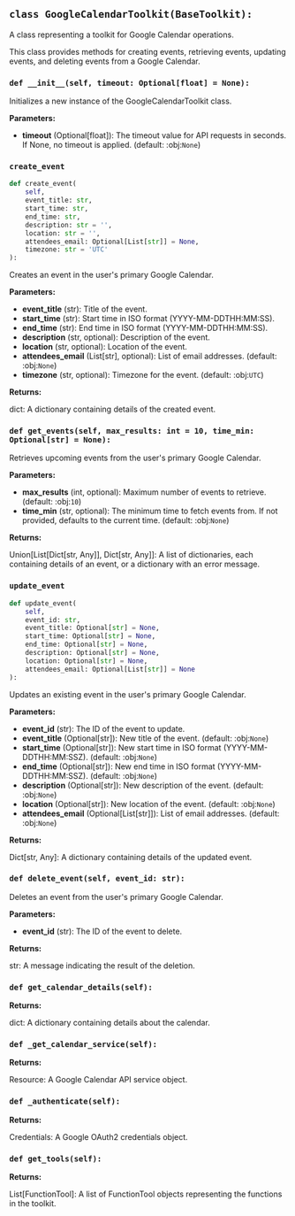 <a id="camel.toolkits.google_calendar_toolkit"></a>

<a id="camel.toolkits.google_calendar_toolkit.GoogleCalendarToolkit"></a>

## `class GoogleCalendarToolkit(BaseToolkit):`

A class representing a toolkit for Google Calendar operations.

This class provides methods for creating events, retrieving events,
updating events, and deleting events from a Google Calendar.

<a id="camel.toolkits.google_calendar_toolkit.GoogleCalendarToolkit.__init__"></a>

### `def __init__(self, timeout: Optional[float] = None):`

Initializes a new instance of the GoogleCalendarToolkit class.

**Parameters:**

- **timeout** (Optional[float]): The timeout value for API requests in seconds. If None, no timeout is applied. (default: :obj:`None`)

<a id="camel.toolkits.google_calendar_toolkit.GoogleCalendarToolkit.create_event"></a>

### `create_event`

```python
def create_event(
    self,
    event_title: str,
    start_time: str,
    end_time: str,
    description: str = '',
    location: str = '',
    attendees_email: Optional[List[str]] = None,
    timezone: str = 'UTC'
):
```

Creates an event in the user's primary Google Calendar.

**Parameters:**

- **event_title** (str): Title of the event.
- **start_time** (str): Start time in ISO format (YYYY-MM-DDTHH:MM:SS).
- **end_time** (str): End time in ISO format (YYYY-MM-DDTHH:MM:SS).
- **description** (str, optional): Description of the event.
- **location** (str, optional): Location of the event.
- **attendees_email** (List[str], optional): List of email addresses. (default: :obj:`None`)
- **timezone** (str, optional): Timezone for the event. (default: :obj:`UTC`)

**Returns:**

  dict: A dictionary containing details of the created event.

<a id="camel.toolkits.google_calendar_toolkit.GoogleCalendarToolkit.get_events"></a>

### `def get_events(self, max_results: int = 10, time_min: Optional[str] = None):`

Retrieves upcoming events from the user's primary Google Calendar.

**Parameters:**

- **max_results** (int, optional): Maximum number of events to retrieve. (default: :obj:`10`)
- **time_min** (str, optional): The minimum time to fetch events from. If not provided, defaults to the current time. (default: :obj:`None`)

**Returns:**

  Union[List[Dict[str, Any]], Dict[str, Any]]: A list of
dictionaries, each containing details of an event, or a
dictionary with an error message.

<a id="camel.toolkits.google_calendar_toolkit.GoogleCalendarToolkit.update_event"></a>

### `update_event`

```python
def update_event(
    self,
    event_id: str,
    event_title: Optional[str] = None,
    start_time: Optional[str] = None,
    end_time: Optional[str] = None,
    description: Optional[str] = None,
    location: Optional[str] = None,
    attendees_email: Optional[List[str]] = None
):
```

Updates an existing event in the user's primary Google Calendar.

**Parameters:**

- **event_id** (str): The ID of the event to update.
- **event_title** (Optional[str]): New title of the event. (default: :obj:`None`)
- **start_time** (Optional[str]): New start time in ISO format (YYYY-MM-DDTHH:MM:SSZ). (default: :obj:`None`)
- **end_time** (Optional[str]): New end time in ISO format (YYYY-MM-DDTHH:MM:SSZ). (default: :obj:`None`)
- **description** (Optional[str]): New description of the event. (default: :obj:`None`)
- **location** (Optional[str]): New location of the event. (default: :obj:`None`)
- **attendees_email** (Optional[List[str]]): List of email addresses. (default: :obj:`None`)

**Returns:**

  Dict[str, Any]: A dictionary containing details of the updated
event.

<a id="camel.toolkits.google_calendar_toolkit.GoogleCalendarToolkit.delete_event"></a>

### `def delete_event(self, event_id: str):`

Deletes an event from the user's primary Google Calendar.

**Parameters:**

- **event_id** (str): The ID of the event to delete.

**Returns:**

  str: A message indicating the result of the deletion.

<a id="camel.toolkits.google_calendar_toolkit.GoogleCalendarToolkit.get_calendar_details"></a>

### `def get_calendar_details(self):`

**Returns:**

  dict: A dictionary containing details about the calendar.

<a id="camel.toolkits.google_calendar_toolkit.GoogleCalendarToolkit._get_calendar_service"></a>

### `def _get_calendar_service(self):`

**Returns:**

  Resource: A Google Calendar API service object.

<a id="camel.toolkits.google_calendar_toolkit.GoogleCalendarToolkit._authenticate"></a>

### `def _authenticate(self):`

**Returns:**

  Credentials: A Google OAuth2 credentials object.

<a id="camel.toolkits.google_calendar_toolkit.GoogleCalendarToolkit.get_tools"></a>

### `def get_tools(self):`

**Returns:**

  List[FunctionTool]: A list of FunctionTool objects
representing the functions in the toolkit.

